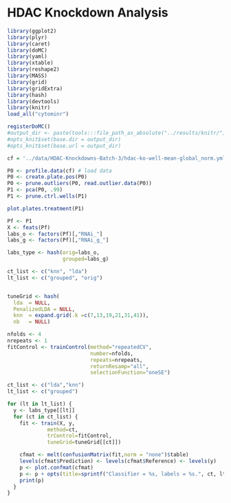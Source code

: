 HDAC Knockdown Analysis
========================================================

```r
library(ggplot2)
library(plyr)
library(caret)
library(doMC)
library(yaml)
library(xtable)
library(reshape2)
library(MASS)
library(grid)
library(gridExtra)
library(hash)
library(devtools)
library(knitr)
load_all("cytominr")

registerDoMC()
#output_dir <- paste(tools:::file_path_as_absolute("../results/knitr/"),"/",sep="")
#opts_knit$set(base.dir = output_dir)
#opts_knit$set(base.url = output_dir)
```

```r
cf = '../data/HDAC-Knockdowns-Batch-3/hdac-ko-well-mean-global_norm.yml'

P0 <- profile.data(cf) # load data
P0 <- create.plate.pos(P0)
P0 <- prune.outliers(P0, read.outlier.data(P0))
P1 <- pca(P0, .99)
P1 <- prune.ctrl.wells(P1)

```

```r
plot.plates.treatment(P1)
```

```r
Pf <- P1
X <- feats(Pf)
labs_o <- factors(Pf)[,"RNAi_"]
labs_g <- factors(Pf)[,"RNAi_g_"]
```


```r
labs_type <- hash(orig=labs_o, 
                  grouped=labs_g)

ct_list <- c("knn", "lda")
lt_list <- c("grouped", "orig")


tuneGrid <- hash(
  lda  = NULL,
  PenalizedLDA = NULL,
  knn  = expand.grid(.k =c(7,13,19,21,31,41)), 
  nb   = NULL)

nfolds <- 4
nrepeats <- 1
fitControl <- trainControl(method="repeatedCV", 
                           number=nfolds, 
                           repeats=nrepeats, 
                           returnResamp="all",
                           selectionFunction="oneSE")
```


```r
ct_list <- c("lda","knn")
lt_list <- c("grouped")

for (lt in lt_list) {
  y <- labs_type[[lt]]
  for (ct in ct_list) {
    fit <- train(X, y,
             method=ct,
             trControl=fitControl,
             tuneGrid=tuneGrid[[ct]])

    cfmat <- melt(confusionMatrix(fit,norm = "none")$table)
    levels(cfmat$Prediction) <- levels(cfmat$Reference) <- levels(y)
    p <- plot.confmat(cfmat)
    p <- p + opts(title=sprintf("Classifier = %s, labels = %s.", ct, lt))
    print(p)
  }  
}
```

